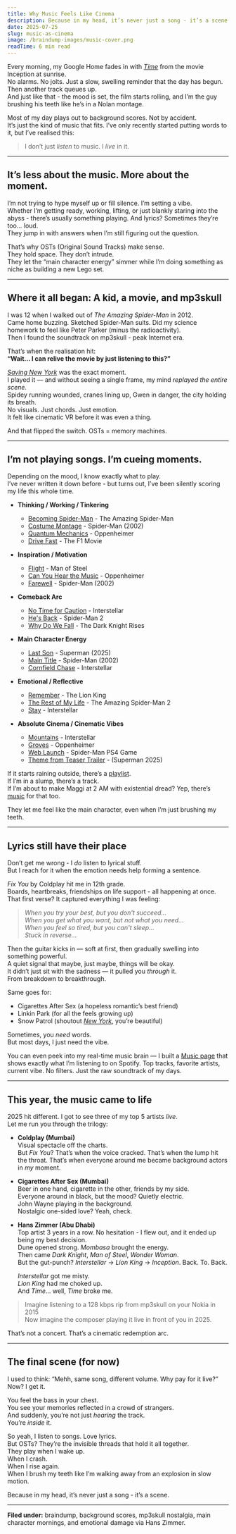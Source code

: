 ```yaml
---
title: Why Music Feels Like Cinema
description: Because in my head, it’s never just a song - it’s a scene.
date: 2025-07-25
slug: music-as-cinema
image: /braindump-images/music-cover.png
readTime: 6 min read
---
```


Every morning, my Google Home fades in with _[Time](https://youtu.be/c56t7upa8Bk?si=g05y7jJW3tK-t1Pr)_ from the movie Inception at sunrise.  
No alarms. No jolts. Just a slow, swelling reminder that the day has begun.  
Then another track queues up.  
And just like that - the mood is set, the film starts rolling, and I’m the guy brushing his teeth like he’s in a Nolan montage.

Most of my day plays out to background scores. Not by accident.  
It’s just the kind of music that fits. I’ve only recently started putting words to it, but I’ve realised this:

> I don’t just _listen_ to music. I _live_ in it.

---

## It’s less about the music. More about the moment.

I’m not trying to hype myself up or fill silence. I’m setting a vibe.  
Whether I’m getting ready, working, lifting, or just blankly staring into the abyss - there’s usually something playing. And lyrics? Sometimes they’re too... loud.  
They jump in with answers when I’m still figuring out the question.

That’s why OSTs (Original Sound Tracks) make sense.  
They hold space. They don’t intrude.  
They let the “main character energy” simmer while I’m doing something as niche as building a new Lego set.

---

## Where it all began: A kid, a movie, and mp3skull

I was 12 when I walked out of _The Amazing Spider-Man_ in 2012.  
Came home buzzing. Sketched Spider-Man suits. Did my science homework to feel like Peter Parker (minus the radioactivity).  
Then I found the soundtrack on mp3skull - peak Internet era.

That’s when the realisation hit:  
**“Wait… I can relive the movie by just listening to this?”**

_[Saving New York](https://youtu.be/aEzVtVHMfrM?si=G2rVCQdvkPAFtwnr)_ was the exact moment.  
I played it — and without seeing a single frame, my mind _replayed the entire scene_.  
Spidey running wounded, cranes lining up, Gwen in danger, the city holding its breath.  
No visuals. Just chords. Just emotion.  
It felt like cinematic VR before it was even a thing.

And that flipped the switch. OSTs = memory machines.

---

## I’m not playing songs. I’m cueing moments.

Depending on the mood, I know exactly what to play.  
I’ve never written it down before - but turns out, I’ve been silently scoring my life this whole time.

- **Thinking / Working / Tinkering**
  - [Becoming Spider-Man](https://youtu.be/gQ0NTeztcn8?si=kkMVgK8JL0d0TAZG) - The Amazing Spider-Man
  - [Costume Montage](https://youtu.be/uGKE87IvDUw?si=UHjgE9jDedBxce0A) - Spider-Man (2002)
  - [Quantum Mechanics](https://youtu.be/8TLR-TTXDY8?si=It2cgBZDhQ834wLK) - Oppenheimer
  - [Drive Fast](https://youtu.be/JafwCauObiY?si=guPYTJH2IJmV3aFk) - The F1 Movie

- **Inspiration / Motivation**
  - [Flight](https://youtu.be/w4OdIOGBW2Q?si=zfn2q1Q4paHgtGvX) - Man of Steel
  - [Can You Hear the Music](https://youtu.be/4JZ-o3iAJv4?si=PRPG37GZvLqDhthl) - Oppenheimer
  - [Farewell](https://youtu.be/mvqEk8XFqPw?si=vPoOJSWpcEKNil6y) - Spider-Man (2002)

- **Comeback Arc**
  - [No Time for Caution](https://youtu.be/m3zvVGJrTP8?si=Ryqf8AFCyhjiDUhD) - Interstellar
  - [He's Back](https://youtu.be/CeP5ptIn9aE?si=LmCm5vDlHpXyui3F) - Spider-Man 2
  - [Why Do We Fall](https://youtu.be/Fs7FIJHLD48?si=m_aDPQYJ4vVXqLkn) - The Dark Knight Rises

- **Main Character Energy**
  - [Last Son](https://youtu.be/QkeLGnAr36A?si=bNxdmLuuQ7Tgu1LH) - Superman (2025)
  - [Main Title](https://youtu.be/tbhdL8VLhwI?si=vcTl_bdilKqIeoS7) - Spider-Man (2002)
  - [Cornfield Chase](https://youtu.be/JuSsvM8B4Jc?si=u-2MqSItCxIFSnmC) - Interstellar

- **Emotional / Reflective**
  - [Remember](https://youtu.be/RakhywpkY-k?si=svmEntvaNAojRVI5) - The Lion King
  - [The Rest of My Life](https://youtu.be/GdEoP7swYdU?si=8HfPZqg4gmVVlmbX) - The Amazing Spider-Man 2
  - [Stay](https://youtu.be/2Osjrf-PBs4?si=akEBqe4Utrmnes5-) - Interstellar

- **Absolute Cinema / Cinematic Vibes**
  - [Mountains](https://youtu.be/o_Ay_iDRAbc?si=6csDzIoZ47m7Kdnw) - Interstellar
  - [Groves](https://youtu.be/YqfbDisiAQo?si=P9Gz3E35Y3sogYz5) - Oppenheimer
  - [Web Launch](https://youtu.be/m9mrxvkPkKI?si=_S5V32a_g10RHyk5) - Spider-Man PS4 Game
  - [Theme from Teaser Trailer](https://youtu.be/z8t3EesiazQ?si=0Nw9r_-hjs03F0Ye) - (Superman 2025)

If it starts raining outside, there’s a [playlist](https://open.spotify.com/playlist/2BcApi7Id6O5utP97byEgg?si=54b98719977e4271).  
If I’m in a slump, there’s a track.  
If I’m about to make Maggi at 2 AM with existential dread? Yep, there’s [music](https://open.spotify.com/playlist/48uiQgGo1qaRxe8y8ajTnC?si=e0ae5f1af0f04cec) for that too.

They let me feel like the main character, even when I’m just brushing my teeth.

---

## Lyrics still have their place

Don’t get me wrong - I _do_ listen to lyrical stuff.  
But I reach for it when the emotion needs help forming a sentence.

_Fix You_ by Coldplay hit me in 12th grade.  
Boards, heartbreaks, friendships on life support - all happening at once.  
That first verse? It captured everything I was feeling:

> _When you try your best, but you don't succeed..._  
> _When you get what you want, but not what you need..._  
> _When you feel so tired, but you can't sleep..._  
> _Stuck in reverse..._

Then the guitar kicks in — soft at first, then gradually swelling into something powerful.  
A quiet signal that maybe, just maybe, things will be okay.  
It didn’t just sit with the sadness — it pulled you _through_ it.  
From breakdown to breakthrough.

Same goes for:

- Cigarettes After Sex (a hopeless romantic’s best friend)
- Linkin Park (for all the feels growing up)
- Snow Patrol (shoutout _[New York](https://youtu.be/mIlNguMTPXI?si=K8p1bNTE3zCHBLPJ)_, you’re beautiful)

Sometimes, you _need_ words.  
But most days, I just need the vibe.

You can even peek into my real-time music brain — I built a [Music page](/music) that shows exactly what I’m listening to on Spotify. Top tracks, favorite artists, current vibe. No filters. Just the raw soundtrack of my days.

---

## This year, the music came to life

2025 hit different. I got to see three of my top 5 artists _live_.  
Let me run you through the trilogy:

- **Coldplay (Mumbai)**  
  Visual spectacle off the charts.  
  But _Fix You_? That’s when the voice cracked. That’s when the lump hit the throat. That’s when everyone around me became background actors in _my_ moment.

- **Cigarettes After Sex (Mumbai)**  
  Beer in one hand, cigarette in the other, friends by my side.  
  Everyone around in black, but the mood? Quietly electric.  
  John Wayne playing in the background.  
  Nostalgic one-sided love? Yeah, check.

- **Hans Zimmer (Abu Dhabi)**  
  Top artist 3 years in a row. No hesitation - I flew out, and it ended up being my best decision.  
  Dune opened strong. _Mombasa_ brought the energy.  
  Then came _Dark Knight_, _Man of Steel_, _Wonder Woman_.  
  But the gut-punch? _Interstellar_ → _Lion King_ → _Inception_. Back. To. Back.

  _Interstellar_ got me misty.  
  _Lion King_ had me choked up.  
  And _Time_... well, _Time_ broke me.

> Imagine listening to a 128 kbps rip from mp3skull on your Nokia in 2015  
> Now imagine the composer playing it live in front of you in 2025.

That’s not a concert. That’s a cinematic redemption arc.

---

## The final scene (for now)

I used to think: “Mehh, same song, different volume. Why pay for it live?”  
Now? I get it.

You feel the bass in your chest.  
You see your memories reflected in a crowd of strangers.  
And suddenly, you’re not just _hearing_ the track.  
You’re _inside_ it.

So yeah, I listen to songs. Love lyrics.  
But OSTs? They’re the invisible threads that hold it all together.  
They play when I wake up.  
When I crash.  
When I rise again.  
When I brush my teeth like I’m walking away from an explosion in slow motion.

Because in my head, it’s never just a song - it’s a scene.

---

**Filed under:** braindump, background scores, mp3skull nostalgia, main character mornings, and emotional damage via Hans Zimmer.
